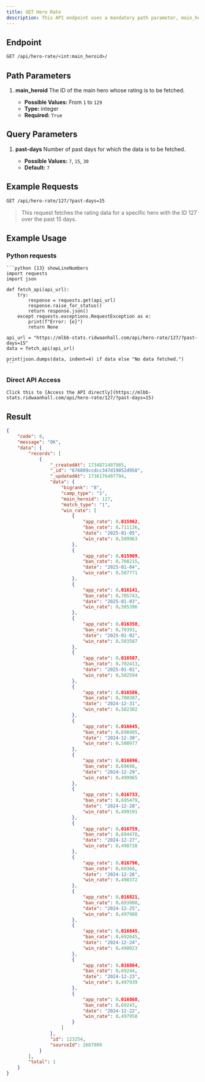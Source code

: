 ```yaml
---
title: GET Hero Rate
description: This API endpoint uses a mandatory path parameter, main_heroid (an integer from 1 to 127), to fetch the rating data for a specific hero. It also accepts an optional query parameter past-days (with possible values of 7, 15, or 30, defaulting to 7) to determine the time range for the data. The successful JSON response contains a success code and message, along with a data field. This data field has a records array, holding objects that contain the hero's daily win rate, ban rate, and appearance rate over the specified number of past days. The response provides a time series of performance metrics, enabling analysis of the selected hero's performance over time.
---
```


## Endpoint

```txt
GET /api/hero-rate/<int:main_heroid>/
```

## Path Parameters

1. **main_heroid**
   The ID of the main hero whose rating is to be fetched.

   - **Possible Values:** From `1` to `129`
   - **Type:** integer
   - **Required:** `True`

## Query Parameters

1. **past-days**
   Number of past days for which the data is to be fetched.

   - **Possible Values:** `7`, `15`, `30`
   - **Default:** `7`

## Example Requests

```txt
GET /api/hero-rate/127/?past-days=15
```

> This request fetches the rating data for a specific hero with the ID 127 over the past 15 days.

## Example Usage

### Python requests

    ```python {13} showLineNumbers
    import requests
    import json

    def fetch_api(api_url):
        try:
            response = requests.get(api_url)
            response.raise_for_status()
            return response.json()
        except requests.exceptions.RequestException as e:
            print(f"Error: {e}")
            return None

    api_url = "https://mlbb-stats.ridwaanhall.com/api/hero-rate/127/?past-days=15"
    data = fetch_api(api_url)

    print(json.dumps(data, indent=4) if data else "No data fetched.")
    ```

### Direct API Access

    Click this to [Access the API directly](https://mlbb-stats.ridwaanhall.com/api/hero-rate/127/?past-days=15)

## Result

```json {13} showLineNumbers
{
    "code": 0,
    "message": "OK",
    "data": {
        "records": [
            {
                "_createdAt": 1734871497985,
                "_id": "676809ccdcc347d19052d958",
                "_updatedAt": 1736176497794,
                "data": {
                    "bigrank": "8",
                    "camp_type": "1",
                    "main_heroid": 127,
                    "match_type": "1",
                    "win_rate": [
                        {
                            "app_rate": 0.015962,
                            "ban_rate": 0.711136,
                            "date": "2025-01-05",
                            "win_rate": 0.509963
                        },
                        {
                            "app_rate": 0.015909,
                            "ban_rate": 0.708215,
                            "date": "2025-01-04",
                            "win_rate": 0.507771
                        },
                        {
                            "app_rate": 0.016141,
                            "ban_rate": 0.705743,
                            "date": "2025-01-03",
                            "win_rate": 0.505396
                        },
                        {
                            "app_rate": 0.016358,
                            "ban_rate": 0.70393,
                            "date": "2025-01-02",
                            "win_rate": 0.503587
                        },
                        {
                            "app_rate": 0.016507,
                            "ban_rate": 0.702413,
                            "date": "2025-01-01",
                            "win_rate": 0.502594
                        },
                        {
                            "app_rate": 0.016586,
                            "ban_rate": 0.700307,
                            "date": "2024-12-31",
                            "win_rate": 0.502302
                        },
                        {
                            "app_rate": 0.016645,
                            "ban_rate": 0.698405,
                            "date": "2024-12-30",
                            "win_rate": 0.500977
                        },
                        {
                            "app_rate": 0.016696,
                            "ban_rate": 0.69698,
                            "date": "2024-12-29",
                            "win_rate": 0.499965
                        },
                        {
                            "app_rate": 0.016733,
                            "ban_rate": 0.695479,
                            "date": "2024-12-28",
                            "win_rate": 0.499191
                        },
                        {
                            "app_rate": 0.016759,
                            "ban_rate": 0.694478,
                            "date": "2024-12-27",
                            "win_rate": 0.498738
                        },
                        {
                            "app_rate": 0.016796,
                            "ban_rate": 0.69368,
                            "date": "2024-12-26",
                            "win_rate": 0.498372
                        },
                        {
                            "app_rate": 0.016821,
                            "ban_rate": 0.693008,
                            "date": "2024-12-25",
                            "win_rate": 0.497988
                        },
                        {
                            "app_rate": 0.016845,
                            "ban_rate": 0.692645,
                            "date": "2024-12-24",
                            "win_rate": 0.498023
                        },
                        {
                            "app_rate": 0.016864,
                            "ban_rate": 0.69244,
                            "date": "2024-12-23",
                            "win_rate": 0.497939
                        },
                        {
                            "app_rate": 0.016868,
                            "ban_rate": 0.69243,
                            "date": "2024-12-22",
                            "win_rate": 0.497958
                        }
                    ]
                },
                "id": 123254,
                "sourceId": 2687909
            }
        ],
        "total": 1
    }
}
```